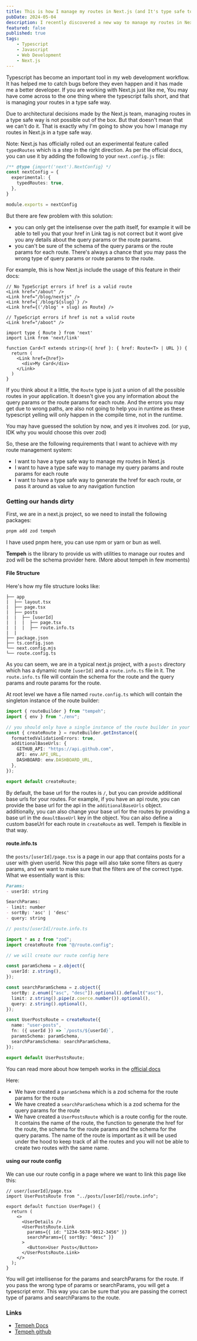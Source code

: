 ```yaml
---
title: This is how I manage my routes in Next.js (and It's type safe too) 🚀🚀🚀
pubDate: 2024-05-04
description: I recently discovered a new way to manage my routes in Next.js using zod and it turned out to be more effective than I thought. I'm going to show you how I did it.
featured: false
published: true
tags:
    - Typescript
    - Javascript
    - Web Development
    - Next.js
---
```


Typescript has become an important tool in my web development workflow. It has helped me to catch bugs before they even happen and it has made me a better developer. If you are working with Next.js just like me, You may have come across to the one thing where the typescript falls short, and that is managing your routes in a type safe way.

Due to architectural decisions made by the Next.js team, managing routes in a type safe way is not possible out of the box. But that doesn't mean that we can't do it. That is exactly why I'm going to show you how I manage my routes in Next.js in a type safe way.

Note: Next.js has officially rolled out an experimental feature called `typedRoutes` which is a step in the right direction. As per the official docs, you can use it by adding the following to your `next.config.js` file:

```ts
/** @type {import('next').NextConfig} */
const nextConfig = {
  experimental: {
    typedRoutes: true,
  },
}

module.exports = nextConfig
```

But there are few problem with this solution:
- you can only get the intelisense over the path itself, for example it will be able to tell you that your href in Link tag is not correct but it wont give you any details about the query params or the route params.
- you can't be sure of the schema of the query params or the route params for each route. There's always a chance that you may pass the wrong type of query params or route params to the route.

For example, this is how Next.js include the usage of this feature in their docs:

```tsx
// No TypeScript errors if href is a valid route
<Link href="/about" />
<Link href="/blog/nextjs" />
<Link href={`/blog/${slug}`} />
<Link href={('/blog' + slug) as Route} />

// TypeScript errors if href is not a valid route
<Link href="/aboot" />
```

```tsx
import type { Route } from 'next'
import Link from 'next/link'

function Card<T extends string>({ href }: { href: Route<T> | URL }) {
  return (
    <Link href={href}>
      <div>My Card</div>
    </Link>
  )
}
```

If you think about it a little, the `Route` type is just a union of all the possible routes in your application. It doesn't give you any information about the query params or the route params for each route. And the errors you may get due to wrong paths, are also not going to help you in runtime as these typescript yelling will only happen in the compile time, not in the runtime.

You may have guessed the solution by now, and yes it involves zod. (or yup, IDK why you would choose this over zod)

So, these are the following requirements that I want to achieve with my route management system:
- I want to have a type safe way to manage my routes in Next.js
- I want to have a type safe way to manage my query params and route params for each route
- I want to have a type safe way to generate the href for each route, or pass it around as value to any navigation function

### Getting our hands dirty

First, we are in a next.js project, so we need to install the following packages:

```bash
pnpm add zod tempeh
```

I have used pnpm here, you can use npm or yarn or bun as well.

<strong>Tempeh</strong> is the library to provide us with utilities to manage our routes and zod will be the schema provider here. (More about tempeh in few moments)


#### File Structure

Here's how my file structure looks like:

```
├── app
|  ├── layout.tsx
|  ├── page.tsx
|  ├── posts
|  |  ├── [userId]
|  |  |  ├── page.tsx
|  |  |  ├── route.info.ts
|  |
├── package.json
├── ts.config.json
└── next.config.mjs
└── route.config.ts
```

As you can seem, we are in a typical next.js project, with a `posts` directory which has a dynamic route `[userId]` and a `route.info.ts` file in it. The `route.info.ts` file will contain the schema for the route and the query params and route params for the route.


At root level we have a file named `route.config.ts` which will contain the singleton instance of the route builder:

```ts
import { routeBuilder } from "tempeh";
import { env } from "./env";

// you should only have a single instance of the route builder in your app. having multiple instances will result in uncaught error
const { createRoute } = routeBuilder.getInstance({
  formattedValidationErrors: true,
  additionalBaseUrls: {
    GITHUB_API: "https://api.github.com",
    API: env.API_URL,
    DASHBOARD: env.DASHBOARD_URL,
  },
});

export default createRoute;

```

By default, the base url for the routes is `/`, but you can provide additional base urls for your routes. For example, if you have an api route, you can provide the base url for the api in the `additionalBaseUrls` object. additionally, you can also change your base url for the routes by providing a base url in the `deaultBaseUrl` key in the object. You can also define a custom baseUrl for each route in `createRoute` as well. Tempeh is flexible in that way.

#### route.info.ts
the `posts/[userId]/page.tsx` is a page in our app that contains posts for a user with given userId. Now this page will also take some filters as query params, and we want to make sure that the filters are of the correct type. What we essentially want is this:

```md
Params:
- userId: string

SearchParams:
- limit: number
- sortBy: 'asc' | 'desc'
- query: string
```

```ts
// posts/[userId]/route.info.ts

import * as z from "zod";
import createRoute from "@/route.config";

// we will create our route config here

const paramSchema = z.object({
  userId: z.string(),
});

const searchParamSchema = z.object({
  sortBy: z.enum(["asc", "desc"]).optional().default("asc"),
  limit: z.string().pipe(z.coerce.number()).optional(),
  query: z.string().optional(),
});

const UserPostsRoute = createRoute({
  name: "user-posts",
  fn: ({ userId }) => `/posts/${userId}`,
  paramsSchema: paramSchema,
  searchParamsSchema: searchParamSchema,
});

export default UserPostsRoute;
```

You can read more about how tempeh works in the [official docs](https://tempeh-docs.vercel.app/)

Here:
- We have created a `paramSchema` which is a zod schema for the route params for the route
- We have created a `searchParamSchema` which is a zod schema for the query params for the route
- We have created a `UserPostsRoute` which is a route config for the route. It contains the name of the route, the function to generate the href for the route, the schema for the route params and the schema for the query params. The name of the route is important as it will be used under the hood to keep track of all the routes and you will not be able to create two routes with the same name.

#### using our route config

We can use our route config in a page where we want to link this page like this:

```tsx
// user/[userId]/page.tsx
import UserPostsRoute from "../posts/[userId]/route.info";

export default function UserPage() {
  return (
    <>
      <UserDetails />
      <UserPostsRoute.Link
        params={{ id: "1234-5678-9012-3456" }}
        searchParams={{ sortBy: "desc" }}
      >
        <Button>User Posts</Button>
      </UserPostsRoute.Link>
    </>
  );
}

```

You will get intellisense for the params and searchParams for the route. If you pass the wrong type of params or searchParams, you will get a typescript error. This way you can be sure that you are passing the correct type of params and searchParams to the route.

### Links

- [Tempeh Docs](https://tempeh-docs.vercel.app/)
- [Tempeh github](https://github.com/harshtalks/tempeh)
